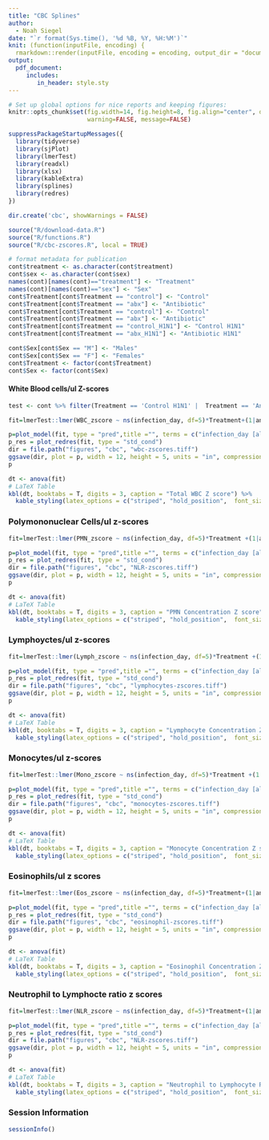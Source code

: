 ```yaml
---
title: "CBC Splines"
author: 
  - Noah Siegel
date: "`r format(Sys.time(), '%d %B, %Y, %H:%M')`"
knit: (function(inputFile, encoding) {
  rmarkdown::render(inputFile, encoding = encoding, output_dir = "documents") })
output:
  pdf_document:
     includes:
        in_header: style.sty
---
```


```r
# Set up global options for nice reports and keeping figures:
knitr::opts_chunk$set(fig.width=14, fig.height=8, fig.align="center", dev = 'png',
                      warning=FALSE, message=FALSE)
```

```r
suppressPackageStartupMessages({
  library(tidyverse)
  library(sjPlot)
  library(lmerTest)
  library(readxl)
  library(xlsx)
  library(kableExtra)
  library(splines)
  library(redres)
})
```

```r
dir.create('cbc', showWarnings = FALSE)
```

```r
source("R/download-data.R")
source("R/functions.R")
source("R/cbc-zscores.R", local = TRUE)
```

```r
# format metadata for publication
cont$treatment <- as.character(cont$treatment)
cont$sex <- as.character(cont$sex)
names(cont)[names(cont)=="treatment"] <- "Treatment"
names(cont)[names(cont)=="sex"] <- "Sex"
cont$Treatment[cont$Treatment == "control"] <- "Control"
cont$Treatment[cont$Treatment == "abx"] <- "Antibiotic"
cont$Treatment[cont$Treatment == "control"] <- "Control"
cont$Treatment[cont$Treatment == "abx"] <- "Antibiotic"
cont$Treatment[cont$Treatment == "control_H1N1"] <- "Control H1N1"
cont$Treatment[cont$Treatment == "abx_H1N1"] <- "Antibiotic H1N1"
```

```r
cont$Sex[cont$Sex == "M"] <- "Males"
cont$Sex[cont$Sex == "F"] <- "Females"
cont$Treatment <- factor(cont$Treatment)
cont$Sex <- factor(cont$Sex)
```

#### White Blood cells/ul Z-scores
```r
test <- cont %>% filter(Treatment == 'Control H1N1' |  Treatment == 'Antibiotic H1N1')
```

```r
fit=lmerTest::lmer(WBC_zscore ~ ns(infection_day, df=5)*Treatment+(1|animal_number),data=test)
```

```r
p=plot_model(fit, type = "pred",title ="", terms = c("infection_day [all]", 'Treatment'), colors = c("darkred", "darkblue"), show.data=TRUE) + theme_classic() + theme(text = element_text(size=20))
p_res = plot_redres(fit, type = "std_cond")
dir = file.path("figures", "cbc", "wbc-zscores.tiff")
ggsave(dir, plot = p, width = 12, height = 5, units = "in", compression = "lzw")
p
```

```r
dt <- anova(fit)
# LaTeX Table
kbl(dt, booktabs = T, digits = 3, caption = "Total WBC Z score") %>%
  kable_styling(latex_options = c("striped", "hold_position",  font_size = 16, html_font = "arial"))
```

### Polymononuclear Cells/ul z-scores

```r
fit=lmerTest::lmer(PMN_zscore ~ ns(infection_day, df=5)*Treatment +(1|animal_number),data=test)
```

```r
p=plot_model(fit, type = "pred",title ="", terms = c("infection_day [all]", 'Treatment'), colors = c("darkred", "darkblue"), show.data=TRUE) + theme_classic() + theme(text = element_text(size=20))
p_res = plot_redres(fit, type = "std_cond")
dir = file.path("figures", "cbc", "NLR-zscores.tiff")
ggsave(dir, plot = p, width = 12, height = 5, units = "in", compression = "lzw")
p
```

```r
dt <- anova(fit)
# LaTeX Table
kbl(dt, booktabs = T, digits = 3, caption = "PMN Concentration Z score") %>%
  kable_styling(latex_options = c("striped", "hold_position",  font_size = 16, html_font = "arial"))
```

### Lymphoyctes/ul z-scores

```r
fit=lmerTest::lmer(Lymph_zscore ~ ns(infection_day, df=5)*Treatment +(1|animal_number),data=test )
```

```r
p=plot_model(fit, type = "pred",title ="", terms = c("infection_day [all]", 'Treatment'), colors = c("darkred", "darkblue"), show.data=TRUE) + theme_classic() + theme(text = element_text(size=20))
p_res = plot_redres(fit, type = "std_cond")
dir = file.path("figures", "cbc", "lymphocytes-zscores.tiff")
ggsave(dir, plot = p, width = 12, height = 5, units = "in", compression = "lzw")
p
```

```r
dt <- anova(fit)
# LaTeX Table
kbl(dt, booktabs = T, digits = 3, caption = "Lymphocyte Concentration Z score") %>%
  kable_styling(latex_options = c("striped", "hold_position",  font_size = 16, html_font = "arial"))
```

### Monocytes/ul z-scores

```r
fit=lmerTest::lmer(Mono_zscore ~ ns(infection_day, df=5)*Treatment +(1|animal_number),data=test)
```

```r
p=plot_model(fit, type = "pred",title ="", terms = c("infection_day [all]", 'Treatment'), colors = c("darkred", "darkblue"), show.data=TRUE) + theme_classic() + theme(text = element_text(size=20))
p_res = plot_redres(fit, type = "std_cond")
dir = file.path("figures", "cbc", "monocytes-zscores.tiff")
ggsave(dir, plot = p, width = 12, height = 5, units = "in", compression = "lzw")
p
```

```r
dt <- anova(fit)
# LaTeX Table
kbl(dt, booktabs = T, digits = 3, caption = "Monocyte Concentration Z score") %>%
  kable_styling(latex_options = c("striped", "hold_position",  font_size = 16, html_font = "arial"))
```

### Eosinophils/ul z scores

```r
fit=lmerTest::lmer(Eos_zscore ~ ns(infection_day, df=5)*Treatment+(1|animal_number),data=test)
```

```r
p=plot_model(fit, type = "pred",title ="", terms = c("infection_day [all]", 'Treatment'), colors = c("darkred", "darkblue"),  show.data=TRUE) + theme_classic() + theme(text = element_text(size=20))
p_res = plot_redres(fit, type = "std_cond")
dir = file.path("figures", "cbc", "eosinophil-zscores.tiff")
ggsave(dir, plot = p, width = 12, height = 5, units = "in", compression = "lzw")
p
```

```r
dt <- anova(fit)
# LaTeX Table
kbl(dt, booktabs = T, digits = 3, caption = "Eosinophil Concentration Z score") %>%
  kable_styling(latex_options = c("striped", "hold_position",  font_size = 16, html_font = "arial"))
```

### Neutrophil to Lymphocte ratio z scores

```r
fit=lmerTest::lmer(NLR_zscore ~ ns(infection_day, df=5)*Treatment+(1|animal_number),data=test)
```

```r
p=plot_model(fit, type = "pred",title ="", terms = c("infection_day [all]", 'Treatment'), colors = c("darkred", "darkblue"), show.data=TRUE) + theme_classic() + theme(text = element_text(size=20))
p_res = plot_redres(fit, type = "std_cond")
dir = file.path("figures", "cbc", "NLR-zscores.tiff")
ggsave(dir, plot = p, width = 12, height = 5, units = "in", compression = "lzw")
p
```

```r
dt <- anova(fit)
# LaTeX Table
kbl(dt, booktabs = T, digits = 3, caption = "Neutrophil to Lymphocyte Ratio Z score") %>%
  kable_styling(latex_options = c("striped", "hold_position",  font_size = 16, html_font = "arial"))
```

### Session Information

```r
sessionInfo()
```

